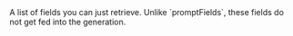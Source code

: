 <ParamField body="fields" type="array">
  A list of fields you can just retrieve. Unlike `promptFields`,
  these fields do not get fed into the generation.
</ParamField>
